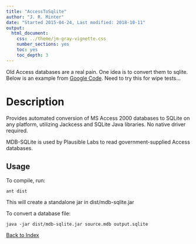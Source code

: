 ```yaml
---
title: "AccessToSqlite"
author: "J. R. Minter"
date: "Started 2015-04-24, Last modified: 2018-10-11"
output:
  html_document:
    css: ../theme/jm-gray-vignette.css
    number_sections: yes
    toc: yes
    toc_depth: 3
---
```



Old Access databases are a real pain. One idea is to convert them to
sqlite. Below is an example from
[Google Code](https://code.google.com/p/mdb-sqlite/).
Need to try this for wipe tests...

# Description

Provides automated conversion of MS Access 2000 databases to SQLite on
any platform, utilizing Jackcess and SQLite Java libraries. No native
driver required.

MDB-SQLite is used by Plausible Labs to read government-supplied Access
databases.

## Usage

To compile, run:

```
ant dist
```

This will create a standalone jar in dist/mdb-sqlite.jar

To convert a database file:

```
java -jar dist/mdb-sqlite.jar source.mdb output.sqlite
```


[Back to Index](../README.html)